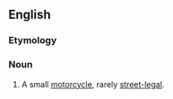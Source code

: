 ==English==

===Etymology===
{{prefix|en|mini|bike}}

===Noun===
{{en-noun}}
{{wikipedia}}

# A small [[motorcycle]], rarely [[street-legal]].